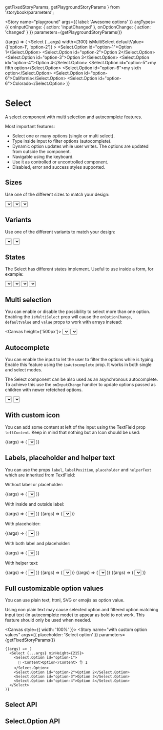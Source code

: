 
  getFixedStoryParams,
  getPlaygroundStoryParams
} from 'storybook/parameters';

<Meta
  title="Components/Select"
  component={Select}
  decorators={[SelectDecorator]}
/>

<Story
  name="playground"
  args={{
    label: 'Awesome options'
  }}
  argTypes={{
    onInputChange: { action: 'inputChanged' },
    onOptionChange: { action: 'changed' }
  }}
  parameters={getPlaygroundStoryParams()}
>
  {(args) => (
    <Select
      {...args}
      width={300}
      isMultiSelect
      defaultValue={['option-1', 'option-2']}
    >
      <Select.Option id="option-1">Option 1</Select.Option>
      <Select.Option id="option-2">Option 2</Select.Option>
      <Select.Option id="option-3">Option 3</Select.Option>
      <Select.Option id="option-4">Option 4</Select.Option>
      <Select.Option id="option-5">my fifth option</Select.Option>
      <Select.Option id="option-6">my sixth option</Select.Option>
      <Select.Option id="option-6">California</Select.Option>
      <Select.Option id="option-6">Colorado</Select.Option>
    </Select>
  )}
</Story>

# Select

A select component with multi selection and autocomplete features.

Most important features:

- Select one or many options (single or multi select).
- Type inside input to filter options (autocomplete).
- Dynamic option updates while user writes. The options are updated from outside the component.
- Navigable using the keyboard.
- Use it as controlled or uncontrolled component.
- Disabled, error and success styles supported.

## Sizes

Use one of the different sizes to match your design:

<Canvas>
  <Story name="s" parameters={getFixedStoryParams()}>
    <Select aspectSize="s" minHeight={150} placeholder="Select option">
      <Select.Option id="option-1">Option 1</Select.Option>
      <Select.Option id="option-2">Option 2</Select.Option>
    </Select>
  </Story>
  <Story name="m" parameters={getFixedStoryParams()}>
    <Select aspectSize="m" minHeight={150} placeholder="Select option">
      <Select.Option id="option-1">Option 1</Select.Option>
      <Select.Option id="option-2">Option 2</Select.Option>
    </Select>
  </Story>
  <Story name="l" parameters={getFixedStoryParams()}>
    <Select aspectSize="l" minHeight={150} placeholder="Select option">
      <Select.Option id="option-1">Option 1</Select.Option>
      <Select.Option id="option-2">Option 2</Select.Option>
    </Select>
  </Story>
</Canvas>

## Variants

Use one of the different variants to match your design:

<Canvas>
  <Story name="neutral" parameters={getFixedStoryParams()}>
    <Select minHeight={130} placeholder="Select option" variant="neutral">
      <Select.Option id="option-1">Option 1</Select.Option>
      <Select.Option id="option-2">Option 2</Select.Option>
    </Select>
  </Story>
  <Story name="primary" parameters={getFixedStoryParams()}>
    <Select minHeight={130} placeholder="Select option" variant="primary">
      <Select.Option id="option-1">Option 1</Select.Option>
      <Select.Option id="option-2">Option 2</Select.Option>
    </Select>
  </Story>
</Canvas>

## States

The Select has different states implement. Useful to use inside a form, for example:

<Canvas>
  <Story name="default" parameters={getFixedStoryParams()}>
    <Select placeholder="Select option">
      <Select.Option id="option-1">Option 1</Select.Option>
      <Select.Option id="option-2">Option 2</Select.Option>
    </Select>
  </Story>
  <Story name="disabled" parameters={getFixedStoryParams()}>
    <Select isDisabled placeholder="Select option">
      <Select.Option id="option-1">Option 1</Select.Option>
      <Select.Option id="option-2">Option 2</Select.Option>
    </Select>
  </Story>
  <Story name="error" parameters={getFixedStoryParams()}>
    <Select isError placeholder="Select option">
      <Select.Option id="option-1">Option 1</Select.Option>
      <Select.Option id="option-2">Option 2</Select.Option>
    </Select>
  </Story>
  <Story name="success" parameters={getFixedStoryParams()}>
    <Select isSuccess placeholder="Select option">
      <Select.Option id="option-1">Option 1</Select.Option>
      <Select.Option id="option-2">Option 2</Select.Option>
    </Select>
  </Story>
</Canvas>

## Multi selection

You can enable or disable the possibility to select more than one option. Enabling the `isMultiSelect` prop will cause the `onOptionChange`, `defaultValue` and `value` props to work with arrays instead:

<Canvas height={'500px'}>
  <Story name="single select" parameters={getFixedStoryParams()}>
    <Select label="Select only one" isMultiSelect={false} minHeight={275}>
      <Select.Option id="option-1">Option 1</Select.Option>
      <Select.Option id="option-2">Option 2</Select.Option>
      <Select.Option id="option-3">Option 3</Select.Option>
      <Select.Option id="option-4">Option 4</Select.Option>
    </Select>
  </Story>
  <Story name="multi select" parameters={getFixedStoryParams()}>
    <Select label="Select many options" isMultiSelect minHeight={275}>
      <Select.Option id="option-1">Option 1</Select.Option>
      <Select.Option id="option-2">Option 2</Select.Option>
      <Select.Option id="option-3">Option 3</Select.Option>
      <Select.Option id="option-4">Option 4</Select.Option>
    </Select>
  </Story>
</Canvas>

## Autocomplete

You can enable the input to let the user to filter the options while is typing. Enable this feature using the `isAutocomplete` prop. It works in both single and select modes.

The Select component can be also used as an asynchronous autocomplete. To achieve this use the `onInputChange` handler to update options passed as children with newer refetched options.

<Canvas>
  <Story name="without autocomplete" parameters={getFixedStoryParams()}>
    <Select label="Select an option" isAutocomplete={false} minHeight={230}>
      <Select.Option id="option-1">Option 1</Select.Option>
      <Select.Option id="option-2">This is the option 2</Select.Option>
      <Select.Option id="option-3">This is the option 3</Select.Option>
      <Select.Option id="option-4">Option 4</Select.Option>
    </Select>
  </Story>
  <Story name="with autocomplete" parameters={getFixedStoryParams()}>
    <Select label="Filter options" isAutocomplete minHeight={230}>
      <Select.Option id="option-1">Option 1</Select.Option>
      <Select.Option id="option-2">This is the option 2</Select.Option>
      <Select.Option id="option-3">This is the option 3</Select.Option>
      <Select.Option id="option-4">Option 4</Select.Option>
    </Select>
  </Story>
</Canvas>

## With custom icon

You can add some content at left of the input using the TextField prop `leftContent`. Keep in mind that nothing but an Icon should be used:

<Canvas>
  <Story
    name="with custom icon"
    args={{
      placeholder: 'Select a favourite'
    }}
    parameters={getFixedStoryParams()}
  >
    {(args) => (
      <Select
        leftContent={<Icon icon="star" styling="filled" />}
        minHeight={215}
        {...args}
      >
        <Select.Option id="option-1">Favourite option 1</Select.Option>
        <Select.Option id="option-2">Favourite option 2</Select.Option>
        <Select.Option id="option-3">Favourite option 3</Select.Option>
        <Select.Option id="option-4">Favourite option 4</Select.Option>
      </Select>
    )}
  </Story>
</Canvas>

## Labels, placeholder and helper text

You can use the props `label`, `labelPosition`, `placeholder` and `helperText` which are inherited from TextField:

Without label or placeholder:

<Canvas>
  <Story
    name="without label and placeholder"
    parameters={getFixedStoryParams()}
  >
    {(args) => (
      <Select {...args} minHeight={130}>
        <Select.Option id="option-1">Option 1</Select.Option>
        <Select.Option id="option-2">Option 2</Select.Option>
      </Select>
    )}
  </Story>
</Canvas>

With inside and outside label:

<Canvas>
  <Story name="with inside label" parameters={getFixedStoryParams()}>
    {(args) => (
      <Select {...args} label="City" minHeight={130}>
        <Select.Option id="option-1">Girona</Select.Option>
        <Select.Option id="option-2">Barcelona</Select.Option>
      </Select>
    )}
  </Story>
  <Story name="with outside label" parameters={getFixedStoryParams()}>
    {(args) => (
      <Select {...args} label="City" labelPosition="outside" minHeight={130}>
        <Select.Option id="option-1">Girona</Select.Option>
        <Select.Option id="option-2">Barcelona</Select.Option>
      </Select>
    )}
  </Story>
</Canvas>

With placeholder:

<Canvas>
  <Story name="with placeholder" parameters={getFixedStoryParams()}>
    {(args) => (
      <Select {...args} placeholder="Select a city" minHeight={130}>
        <Select.Option id="option-1">Girona</Select.Option>
        <Select.Option id="option-2">Barcelona</Select.Option>
      </Select>
    )}
  </Story>
</Canvas>

With both label and placeholder:

<Canvas>
  <Story name="with label and placeholder" parameters={getFixedStoryParams()}>
    {(args) => (
      <Select
        {...args}
        label="City"
        placeholder="Select a city"
        minHeight={130}
      >
        <Select.Option id="option-1">Girona</Select.Option>
        <Select.Option id="option-2">Barcelona</Select.Option>
      </Select>
    )}
  </Story>
</Canvas>

With helper text:

<Canvas>
  <Story name="with helper text" parameters={getFixedStoryParams()}>
    {(args) => (
      <Select
        {...args}
        label="City"
        placeholder="Select a city"
        helperText="Required"
      >
        <Select.Option id="option-1">Girona</Select.Option>
        <Select.Option id="option-2">Barcelona</Select.Option>
      </Select>
    )}
  </Story>
  <Story name="with helper text error" parameters={getFixedStoryParams()}>
    {(args) => (
      <Select
        {...args}
        isError
        label="City"
        placeholder="Select a city"
        helperText="Required"
      >
        <Select.Option id="option-1">Girona</Select.Option>
        <Select.Option id="option-2">Barcelona</Select.Option>
      </Select>
    )}
  </Story>
  <Story name="with helper text success" parameters={getFixedStoryParams()}>
    {(args) => (
      <Select
        {...args}
        label="City"
        isSuccess
        placeholder="Select a city"
        helperText="Required"
      >
        <Select.Option id="option-1">Girona</Select.Option>
        <Select.Option id="option-2">Barcelona</Select.Option>
      </Select>
    )}
  </Story>
  <Story name="with helper text disabled" parameters={getFixedStoryParams()}>
    {(args) => (
      <Select
        {...args}
        isDisabled
        label="City"
        placeholder="Select a city"
        helperText="Required"
      >
        <Select.Option id="option-1">Girona</Select.Option>
        <Select.Option id="option-2">Barcelona</Select.Option>
      </Select>
    )}
  </Story>
</Canvas>

## Full customizable option values

You can use plain text, html, SVG or emojis as option value.

Using non plain text may cause selected option and filtered option matching input text (in autocomplete mode) to appear as bold to not work. This feature should only be used when needed.

<Canvas style={{ width: '100%' }}>
  <Story
    name="with custom option values"
    args={{
      placeholder: 'Select option'
    }}
    parameters={getFixedStoryParams()}
  >
    {(args) => (
      <Select {...args} minHeight={215}>
        <Select.Option id="option-1">
          🤟 <Content>Option</Content> 👌 1
        </Select.Option>
        <Select.Option id="option-2">Option 2</Select.Option>
        <Select.Option id="option-3">Option 3</Select.Option>
        <Select.Option id="option-4">Option 4</Select.Option>
      </Select>
    )}
  </Story>
</Canvas>

## Select API

<ArgsTable of={Select} />

## Select.Option API

<ArgsTable of={Select.Option} />
